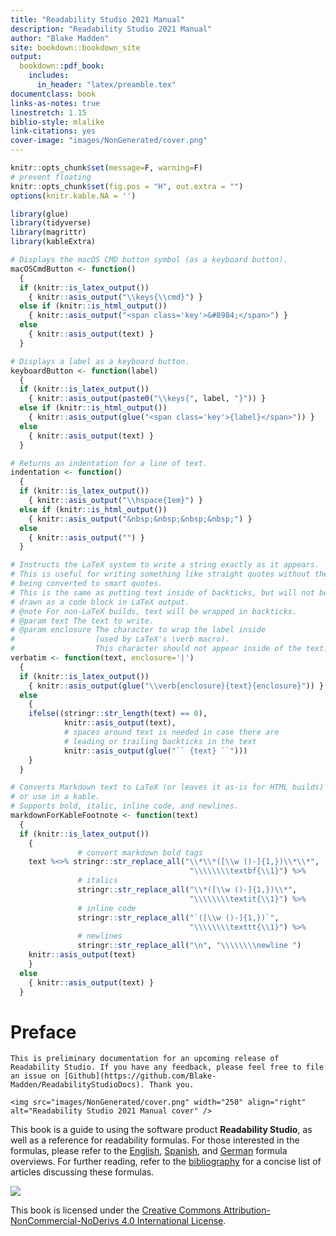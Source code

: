 --- 
title: "Readability Studio 2021 Manual"
description: "Readability Studio 2021 Manual"
author: "Blake Madden"
site: bookdown::bookdown_site
output:
  bookdown::pdf_book:
    includes:
      in_header: "latex/preamble.tex"
documentclass: book
links-as-notes: true
linestretch: 1.15
biblio-style: mlalike
link-citations: yes
cover-image: "images/NonGenerated/cover.png"
---

```{r, include=FALSE}
knitr::opts_chunk$set(message=F, warning=F)
# prevent floating
knitr::opts_chunk$set(fig.pos = "H", out.extra = "")
options(knitr.kable.NA = '')

library(glue)
library(tidyverse)
library(magrittr)
library(kableExtra)

# Displays the macOS CMD button symbol (as a keyboard button).
macOSCmdButton <- function()
  {
  if (knitr::is_latex_output())
    { knitr::asis_output("\\keys{\\cmd}") }
  else if (knitr::is_html_output())
    { knitr::asis_output("<span class='key'>&#8984;</span>") }
  else
    { knitr::asis_output(text) }
  }

# Displays a label as a keyboard button.
keyboardButton <- function(label)
  {
  if (knitr::is_latex_output())
    { knitr::asis_output(paste0("\\keys{", label, "}")) }
  else if (knitr::is_html_output())
    { knitr::asis_output(glue("<span class='key'>{label}</span>")) }
  else
    { knitr::asis_output(text) }
  }

# Returns an indentation for a line of text.
indentation <- function()
  {
  if (knitr::is_latex_output())
    { knitr::asis_output("\\hspace{1em}") }
  else if (knitr::is_html_output())
    { knitr::asis_output("&nbsp;&nbsp;&nbsp;&nbsp;") }
  else
    { knitr::asis_output("") }
  }

# Instructs the LaTeX system to write a string exactly as it appears.
# This is useful for writing something like straight quotes without them
# being converted to smart quotes.
# This is the same as putting text inside of backticks, but will not be
# drawn as a code block in LaTeX output.
# @note For non-LaTeX builds, text will be wrapped in backticks.
# @param text The text to write.
# @param enclosure The character to wrap the label inside
#                  (used by LaTeX's \verb macro).
#                  This character should not appear inside of the text.
verbatim <- function(text, enclosure='|')
  {
  if (knitr::is_latex_output())
    { knitr::asis_output(glue("\\verb{enclosure}{text}{enclosure}")) }
  else
    {
    ifelse((stringr::str_length(text) == 0),
            knitr::asis_output(text),
            # spaces around text is needed in case there are
            # leading or trailing backticks in the text
            knitr::asis_output(glue("`` {text} ``")))
    }
  }

# Converts Markdown text to LaTeX (or leaves it as-is for HTML builds) for kableExtra footnotes
# or use in a kable.
# Supports bold, italic, inline code, and newlines.
markdownForKableFootnote <- function(text)
  {
  if (knitr::is_latex_output())
    {
               # convert markdown bold tags
    text %<>% stringr::str_replace_all("\\*\\*([\\w ()-]{1,})\\*\\*",
                                        "\\\\\\\\textbf{\\1}") %>%
               # italics
               stringr::str_replace_all("\\*([\\w ()-]{1,})\\*",
                                        "\\\\\\\\textit{\\1}") %>%
               # inline code
               stringr::str_replace_all("`([\\w ()-]{1,})`",
                                        "\\\\\\\\texttt{\\1}") %>%
               # newlines
               stringr::str_replace_all("\n", "\\\\\\\\newline ")
    knitr::asis_output(text)
    }
  else
    { knitr::asis_output(text) }
  }
```

# Preface {#cover .unnumbered}

```{block, type='notesection'}
This is preliminary documentation for an upcoming release of Readability Studio. If you have any feedback, please feel free to file an issue on [Github](https://github.com/Blake-Madden/ReadabilityStudioDocs). Thank you.
```

```{asis, echo=!knitr::is_latex_output()}
<img src="images/NonGenerated/cover.png" width="250" align="right" alt="Readability Studio 2021 Manual cover" />
```

This book is a guide to using the software product **Readability Studio**, as well as a reference for readability formulas. For those interested in the formulas, please refer to the [English](#english-readability-tests), [Spanish](#spanish-readability-tests), and [German](#german-readability-tests) formula overviews. For further reading, refer to the [bibliography](#bibliography) for a concise list of articles discussing these formulas.

![](images/NonGenerated/CC_BY-NC-ND.png)

This book is licensed under the [Creative Commons Attribution-NonCommercial-NoDerivs 4.0 International License](https://creativecommons.org/licenses/by-nc-nd/4.0/).
